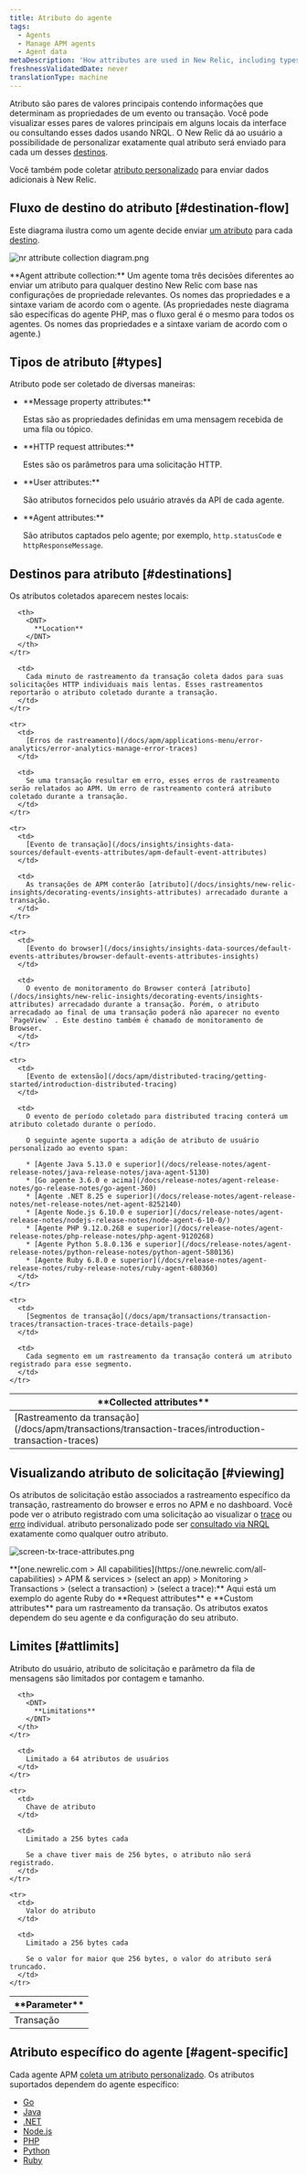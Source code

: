 ```yaml
---
title: Atributo do agente
tags:
  - Agents
  - Manage APM agents
  - Agent data
metaDescription: 'How attributes are used in New Relic, including types, destinations, and limits.'
freshnessValidatedDate: never
translationType: machine
---
```


Atributo são pares de valores principais contendo informações que determinam as propriedades de um evento ou transação. Você pode visualizar esses pares de valores principais em alguns locais da interface ou consultando esses dados usando NRQL. O New Relic dá ao usuário a possibilidade de personalizar exatamente qual atributo será enviado para cada um desses [destinos](#destinations).

Você também pode coletar [atributo personalizado](/docs/apm/other-features/attributes/collecting-custom-attributes) para enviar dados adicionais à New Relic.

## Fluxo de destino do atributo [#destination-flow]

Este diagrama ilustra como um agente decide enviar [um atributo](#types) para cada [destino](#destinations).

<img
  title="nr attribute collection diagram.png"
  alt="nr attribute collection diagram.png"
  src="/images/apm_diagram_attribute-collection-diagram.webp"
/>

<figcaption>
  <DNT>**Agent attribute collection:**</DNT> Um agente toma três decisões diferentes ao enviar um atributo para qualquer destino New Relic com base nas configurações de propriedade relevantes. Os nomes das propriedades e a sintaxe variam de acordo com o agente. (As propriedades neste diagrama são específicas do agente PHP, mas o fluxo geral é o mesmo para todos os agentes. Os nomes das propriedades e a sintaxe variam de acordo com o agente.)
</figcaption>

## Tipos de atributo [#types]

Atributo pode ser coletado de diversas maneiras:

* <DNT>
    **Message property attributes:**
  </DNT>

  Estas são as propriedades definidas em uma mensagem recebida de uma fila ou tópico.

* <DNT>
    **HTTP request attributes:**
  </DNT>

  Estes são os parâmetros para uma solicitação HTTP.

* <DNT>
    **User attributes:**
  </DNT>

  São atributos fornecidos pelo usuário através da API de cada agente.

* <DNT>
    **Agent attributes:**
  </DNT>

  São atributos captados pelo agente; por exemplo, `http.statusCode` e `httpResponseMessage`.

## Destinos para atributo [#destinations]

Os atributos coletados aparecem nestes locais:

<table>
  <thead>
    <tr>
      <th width={200}>
        <DNT>
          **Collected attributes**
        </DNT>
      </th>

      <th>
        <DNT>
          **Location**
        </DNT>
      </th>
    </tr>
  </thead>

  <tbody>
    <tr>
      <td>
        [Rastreamento da transação](/docs/apm/transactions/transaction-traces/introduction-transaction-traces)
      </td>

      <td>
        Cada minuto de rastreamento da transação coleta dados para suas solicitações HTTP individuais mais lentas. Esses rastreamentos reportarão o atributo coletado durante a transação.
      </td>
    </tr>

    <tr>
      <td>
        [Erros de rastreamento](/docs/apm/applications-menu/error-analytics/error-analytics-manage-error-traces)
      </td>

      <td>
        Se uma transação resultar em erro, esses erros de rastreamento serão relatados ao APM. Um erro de rastreamento conterá atributo coletado durante a transação.
      </td>
    </tr>

    <tr>
      <td>
        [Evento de transação](/docs/insights/insights-data-sources/default-events-attributes/apm-default-event-attributes)
      </td>

      <td>
        As transações de APM conterão [atributo](/docs/insights/new-relic-insights/decorating-events/insights-attributes) arrecadado durante a transação.
      </td>
    </tr>

    <tr>
      <td>
        [Evento do browser](/docs/insights/insights-data-sources/default-events-attributes/browser-default-events-attributes-insights)
      </td>

      <td>
        O evento de monitoramento do Browser conterá [atributo](/docs/insights/new-relic-insights/decorating-events/insights-attributes) arrecadado durante a transação. Porém, o atributo arrecadado ao final de uma transação poderá não aparecer no evento `PageView` . Este destino também é chamado de monitoramento de Browser.
      </td>
    </tr>

    <tr>
      <td>
        [Evento de extensão](/docs/apm/distributed-tracing/getting-started/introduction-distributed-tracing)
      </td>

      <td>
        O evento de período coletado para distributed tracing conterá um atributo coletado durante o período.

        O seguinte agente suporta a adição de atributo de usuário personalizado ao evento span:

        * [Agente Java 5.13.0 e superior](/docs/release-notes/agent-release-notes/java-release-notes/java-agent-5130)
        * [Go agente 3.6.0 e acima](/docs/release-notes/agent-release-notes/go-release-notes/go-agent-360)
        * [Agente .NET 8.25 e superior](/docs/release-notes/agent-release-notes/net-release-notes/net-agent-8252140)
        * [Agente Node.js 6.10.0 e superior](/docs/release-notes/agent-release-notes/nodejs-release-notes/node-agent-6-10-0/)
        * [Agente PHP 9.12.0.268 e superior](/docs/release-notes/agent-release-notes/php-release-notes/php-agent-9120268)
        * [Agente Python 5.8.0.136 e superior](/docs/release-notes/agent-release-notes/python-release-notes/python-agent-580136)
        * [Agente Ruby 6.8.0 e superior](/docs/release-notes/agent-release-notes/ruby-release-notes/ruby-agent-680360)
      </td>
    </tr>

    <tr>
      <td>
        [Segmentos de transação](/docs/apm/transactions/transaction-traces/transaction-traces-trace-details-page)
      </td>

      <td>
        Cada segmento em um rastreamento da transação conterá um atributo registrado para esse segmento.
      </td>
    </tr>
  </tbody>
</table>

## Visualizando atributo de solicitação [#viewing]

Os atributos de solicitação estão associados a rastreamento específico da transação, rastreamento do browser e erros no APM e no dashboard. Você pode ver o atributo registrado com uma solicitação ao visualizar o [trace](/docs/apm/transactions/transaction-traces/introduction-transaction-traces#find-view) ou [erro](/docs/apm/applications-menu/error-analytics/error-analytics-explore-events-behind-errors) individual. atributo personalizado pode ser [consultado via NRQL](/docs/insights/nrql-new-relic-query-language/nrql-resources/nrql-syntax-components-functions#syntax) exatamente como qualquer outro atributo.

<img
  title="screen-tx-trace-attributes.png"
  alt="screen-tx-trace-attributes.png"
  src="/images/apm_screenshot-crop_request-attributes.webp"
/>

<figcaption>
  <DNT>**[one.newrelic.com > All capabilities](https://one.newrelic.com/all-capabilities) > APM & services > (select an app) > Monitoring > Transactions > (select a transaction) > (select a trace):**</DNT> Aqui está um exemplo do agente Ruby do <DNT>**Request attributes**</DNT> e <DNT>**Custom attributes**</DNT> para um rastreamento da transação. Os atributos exatos dependem do seu agente e da configuração do seu atributo.
</figcaption>

## Limites [#attlimits]

Atributo do usuário, atributo de solicitação e parâmetro da fila de mensagens são limitados por contagem e tamanho.

<table>
  <thead>
    <tr>
      <th width={200}>
        <DNT>
          **Parameter**
        </DNT>
      </th>

      <th>
        <DNT>
          **Limitations**
        </DNT>
      </th>
    </tr>
  </thead>

  <tbody>
    <tr>
      <td>
        Transação
      </td>

      <td>
        Limitado a 64 atributos de usuários
      </td>
    </tr>

    <tr>
      <td>
        Chave de atributo
      </td>

      <td>
        Limitado a 256 bytes cada

        Se a chave tiver mais de 256 bytes, o atributo não será registrado.
      </td>
    </tr>

    <tr>
      <td>
        Valor do atributo
      </td>

      <td>
        Limitado a 256 bytes cada

        Se o valor for maior que 256 bytes, o valor do atributo será truncado.
      </td>
    </tr>
  </tbody>
</table>

## Atributo específico do agente [#agent-specific]

Cada agente APM [coleta um atributo personalizado](/docs/agents/manage-apm-agents/agent-data/collect-custom-attributes). Os atributos suportados dependem do agente específico:

* [Go](/docs/agents/go-agent/instrumentation/go-agent-attributes)
* [Java](/docs/agents/java-agent/attributes/enabling-disabling-attributes-java)
* [.NET](/docs/agents/net-agent/attributes/net-agent-attributes)
* [Node.js](/docs/agents/nodejs-agent/attributes/nodejs-agent-attributes)
* [PHP](/docs/agents/php-agent/attributes/php-agent-attributes)
* [Python](/docs/agents/python-agent/attributes/python-agent-attributes)
* [Ruby](/docs/agents/ruby-agent/attributes/ruby-agent-attributes)
